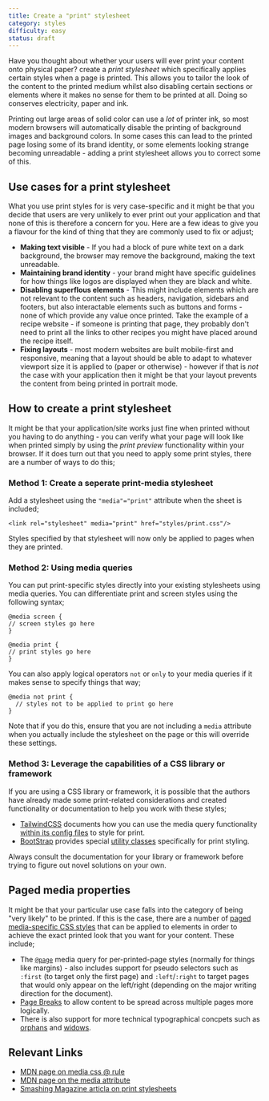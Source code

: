 ```yaml
---
title: Create a "print" stylesheet
category: styles
difficulty: easy
status: draft
---
```


Have you thought about whether your users will ever print your content onto physical paper? create a _print stylesheet_ which specifically applies certain styles when a page is printed. This allows you to tailor the look of the content to the printed medium whilst also disabling certain sections or elements where it makes no sense for them to be printed at all. Doing so conserves electricity, paper and ink.

Printing out large areas of solid color can use a _lot_ of printer ink, so most modern browsers will automatically disable the printing of background images and background colors. In some cases this can lead to the printed page losing some of its brand identity, or some elements looking strange becoming unreadable - adding a print stylesheet allows you to correct some of this.

## Use cases for a print stylesheet

What you use print styles for is very case-specific and it might be that you decide that users are very unlikely to ever print out your application and that none of this is therefore a concern for you. Here are a few ideas to give you a flavour for the kind of thing that they are commonly used to fix or adjust;

- **Making text visible** - If you had a block of pure white text on a dark background, the browser may remove the background, making the text unreadable.
- **Maintaining brand identity** - your brand might have specific guidelines for how things like logos are displayed when they are black and white.
- **Disabling superflous elements** - This might include elements which are not relevant to the content such as headers, navigation, sidebars and footers, but also interactable elements such as buttons and forms - none of which provide any value once printed. Take the example of a recipe website - if someone is printing that page, they probably don't need to print all the links to other recipes you might have placed around the recipe itself.
- **Fixing layouts** - most modern websites are built mobile-first and responsive, meaning that a layout should be able to adapt to whatever viewport size it is applied to (paper or otherwise) - however if that is _not_ the case with your application then it might be that your layout prevents the content from being printed in portrait mode.

## How to create a print stylesheet

It might be that your application/site works just fine when printed without you having to do anything - you can verify what your page will look like when printed simply by using the _print preview_ functionality within your browser. If it does turn out that you need to apply some print styles, there are a number of ways to do this;

### Method 1: Create a seperate print-media stylesheet

Add a stylesheet using the `"media"="print"` attribute when the sheet is included;

```
<link rel="stylesheet" media="print" href="styles/print.css"/>
```

Styles specified by that stylesheet will now only be applied to pages when they are printed.

### Method 2: Using media queries

You can put print-specific styles directly into your existing stylesheets using media queries. You can differentiate print and screen styles using the following syntax;

```
@media screen {
// screen styles go here
}

@media print {
// print styles go here
}
```

You can also apply logical operators `not` or `only` to your media queries if it makes sense to specify things that way;

```
@media not print {
  // styles not to be applied to print go here
}
```

Note that if you do this, ensure that you are not including a `media` attribute when you actually include the stylesheet on the page or this will override these settings.

### Method 3: Leverage the capabilities of a CSS library or framework

If you are using a CSS library or framework, it is possible that the authors have already made some print-related considerations and created functionality or documentation to help you work with these styles;

- [TailwindCSS](https://tailwindcss.com) documents how you can use the media query functionality [within its config files](https://tailwindcss.com/docs/breakpoints#styling-for-print) to style for print.
- [BootStrap](https://getbootstrap.com/) provides special [utility classes](https://getbootstrap.com/docs/4.0/utilities/display/#display-in-print) specifically for print styling.

Always consult the documentation for your library or framework before trying to figure out novel solutions on your own.

## Paged media properties

It might be that your particular use case falls into the category of being "very likely" to be printed. If this is the case, there are a number of [paged media-specific CSS styles](https://developer.mozilla.org/en-US/docs/Web/CSS/Paged_Media) that can be applied to elements in order to achieve the exact printed look that you want for your content. These include;

- The [`@page`](https://developer.mozilla.org/en-US/docs/Web/CSS/@page) media query for per-printed-page styles (normally for things like margins) - also includes support for pseudo selectors such as `:first` (to target only the first page) and `:left`/`:right` to target pages that would only appear on the left/right (depending on the major writing direction for the document).
- [Page Breaks](https://developer.mozilla.org/en-US/docs/Web/CSS/break-before) to allow content to be spread across multiple pages more logically.
- There is also support for more technical typographical concpets such as [orphans](https://developer.mozilla.org/en-US/docs/Web/CSS/orphans) and [widows](https://developer.mozilla.org/en-US/docs/Web/CSS/widows).

## Relevant Links

- [MDN page on media css @ rule](https://developer.mozilla.org/en-US/docs/Web/CSS/@media)
- [MDN page on the media attribute](https://developer.mozilla.org/en-US/docs/Web/HTML/Element/link#attr-media)
- [Smashing Magazine articla on print stylesheets](https://www.smashingmagazine.com/2018/05/print-stylesheets-in-2018/)
